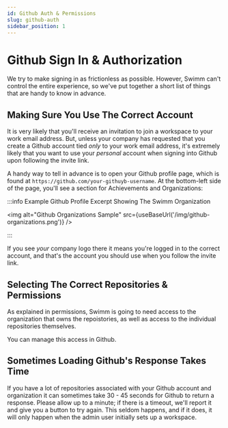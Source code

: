 ```yaml
---
id: Github Auth & Permissions
slug: github-auth
sidebar_position: 1
---
```


# Github Sign In & Authorization

We try to make signing in as frictionless as possible. However, Swimm can't
control the entire experience, so we've put together a short list of things
that are handy to know in advance.

## Making Sure You Use The Correct Account

It is very likely that you'll receive an invitation to join a workspace
to your work email address. But, unless your company has requested that you
create a Github account tied *only* to your work email address, it's extremely
likely that you want to use your *personal* account when signing into Github
upon following the invite link. 

A handy way to tell in advance is to open your Github profile page, which is
found at `https://github.com/your-githuyb-username`. At the bottom-left side
of the page, you'll see a section for Achievements and Organizations:

:::info Example Github Profile Excerpt Showing The Swimm Organization

<img alt="Github Organizations Sample" src={useBaseUrl('/img/github-organizations.png')} />

:::

If you see *your* company logo there it means you're logged in to the correct 
account, and that's the account you should use when you follow the invite link.

## Selecting The Correct Repositories & Permissions

As explained in <Link to="/docs/authorization/permissions">permissions</Link>, Swimm
is going to need access to the organization that owns the repoistories, as well
as access to the individual repositories themselves.

You can manage this access in Github.

## Sometimes Loading Github's Response Takes Time

If you have a lot of repositories associated with your Github account and organization
it can sometimes take 30 - 45 seconds for Github to return a response. Please allow
up to a minute; if there is a timeout, we'll report it and give you a button to
try again. This seldom happens, and if it does, it will only happen when the admin
user initially sets up a workspace. 